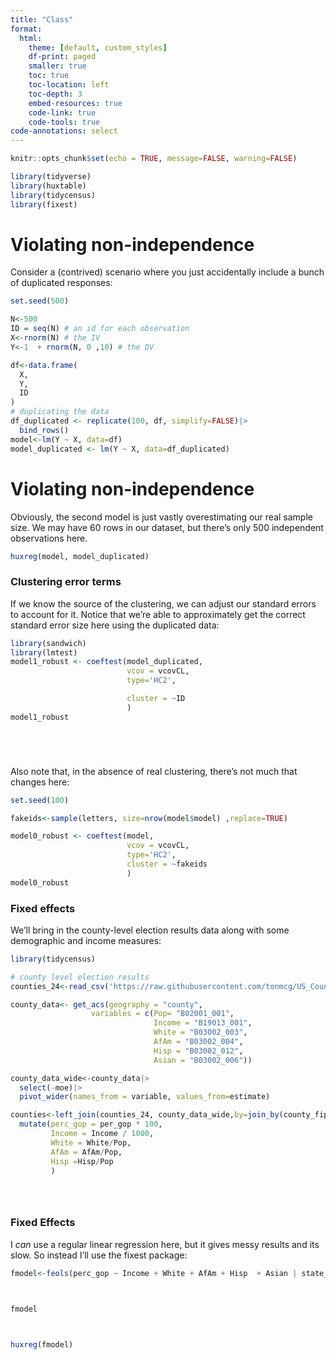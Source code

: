 ```yaml
---
title: "Class"
format:
  html:
    theme: [default, custom_styles]
    df-print: paged
    smaller: true
    toc: true
    toc-location: left
    toc-depth: 3
    embed-resources: true
    code-link: true
    code-tools: true
code-annotations: select
---
```


```r
knitr::opts_chunk$set(echo = TRUE, message=FALSE, warning=FALSE)
```



```r
library(tidyverse)
library(huxtable)
library(tidycensus)
library(fixest)


```

# Violating non-independence

Consider a (contrived) scenario where you just accidentally include a bunch of duplicated responses:

```r
set.seed(500)

N<-500
ID = seq(N) # an id for each observation
X<-rnorm(N) # the IV
Y<-1  + rnorm(N, 0 ,10) # the DV

df<-data.frame(
  X,
  Y,
  ID
)
# duplicating the data
df_duplicated <- replicate(100, df, simplify=FALSE)|>
  bind_rows()
model<-lm(Y ~ X, data=df)
model_duplicated <- lm(Y ~ X, data=df_duplicated)

```

# Violating non-independence

Obviously, the second model is just vastly overestimating our real sample size. We may have 60 rows in our dataset, but there's only 500 independent observations here.

```r
huxreg(model, model_duplicated)

```

### Clustering error terms

If we know the source of the clustering, we can adjust our standard errors to account for it. Notice that we're able to approximately get the correct standard error size here using the duplicated data:

```r
library(sandwich)
library(lmtest)
model1_robust <- coeftest(model_duplicated, 
                          vcov = vcovCL,
                          type='HC2',

                          cluster = ~ID
                          )
model1_robust






```

Also note that, in the absence of real clustering, there's not much that changes here:

```r
set.seed(100)

fakeids<-sample(letters, size=nrow(model$model) ,replace=TRUE)

model0_robust <- coeftest(model, 
                          vcov = vcovCL,
                          type='HC2',
                          cluster = ~fakeids
                          )
model0_robust

```

### Fixed effects

We'll bring in the county-level election results data along with some demographic and income measures:

```r
library(tidycensus)

# county level election results
counties_24<-read_csv('https://raw.githubusercontent.com/tonmcg/US_County_Level_Election_Results_08-24/refs/heads/master/2024_US_County_Level_Presidential_Results.csv')

county_data<- get_acs(geography = "county", 
                  variables = c(Pop= "B02001_001",
                                Income = "B19013_001",
                                White = "B03002_003", 
                                AfAm = "B03002_004",
                                Hisp = "B03002_012",
                                Asian = "B03002_006"))

county_data_wide<-county_data|>
  select(-moe)|>
  pivot_wider(names_from = variable, values_from=estimate)

counties<-left_join(counties_24, county_data_wide,by=join_by(county_fips == GEOID))|>
  mutate(perc_gop = per_gop * 100, 
         Income = Income / 1000,
         White = White/Pop,
         AfAm = AfAm/Pop,
         Hisp =Hisp/Pop
         )





```

### Fixed Effects

I *can* use a regular linear regression here, but it gives messy results and its slow. So instead I'll use the fixest package:

```r

fmodel<-feols(perc_gop ~ Income + White + AfAm + Hisp  + Asian | state_name, data=counties)



fmodel




```

```r

huxreg(fmodel)


```

